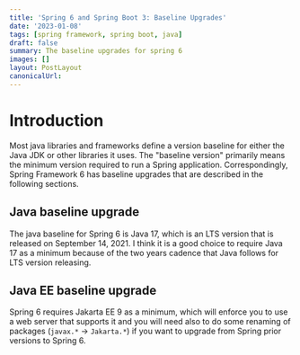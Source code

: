 ```yaml
---
title: 'Spring 6 and Spring Boot 3: Baseline Upgrades'
date: '2023-01-08'
tags: [spring framework, spring boot, java]
draft: false
summary: The baseline upgrades for spring 6
images: []
layout: PostLayout
canonicalUrl:
---
```


# Introduction

Most java libraries and frameworks define a version baseline for either the Java JDK or other libraries it uses. The "baseline version" primarily means the minimum version required to run a Spring application. Correspondingly, Spring Framework 6 has baseline upgrades that are described in the following sections.

## Java baseline upgrade

The java baseline for Spring 6 is Java 17, which is an LTS version that is released on September 14, 2021. I think it is a good choice to require Java 17 as a minimum because of the two years cadence that Java follows for LTS version releasing.

## Java EE baseline upgrade

Spring 6 requires Jakarta EE 9 as a minimum, which will enforce you to use a web server that supports it and you will need also to do some renaming of packages (`javax.*` -> `Jakarta.*`) if you want to upgrade from Spring prior versions to Spring 6.
